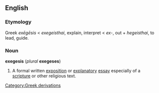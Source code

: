 ==English==
===Etymology===
Greek ''ex&#275;g&#275;sis'' < ''exegeisthai'', explain, interpret < ''ex-'', out + ''hegeisthai'', to lead, guide. 

===Noun===
{{wikipedia}}
'''exegesis''' (''plural'' '''exegeses''')
#A formal written [[exposition]] or [[explanatory]] [[essay]] especially of a [[scripture]] or other religious text.

[[Category:Greek derivations]]